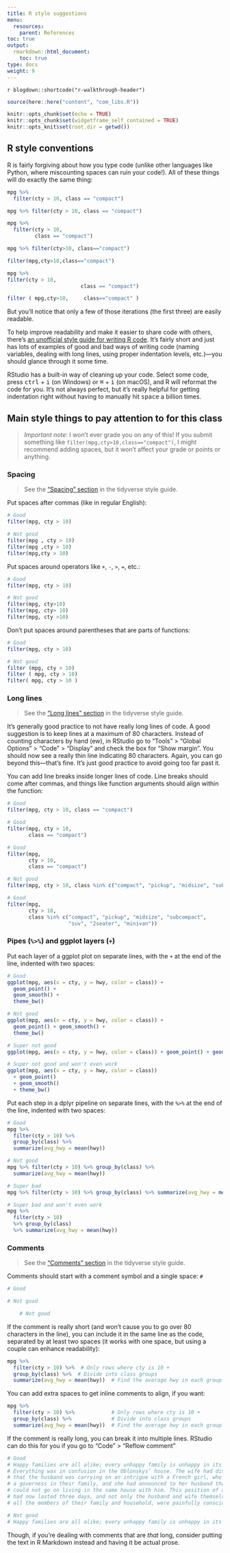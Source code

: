```yaml
---
title: R style suggestions 
menu:
  resources:
    parent: References
toc: true
output:
  rmarkdown::html_document:
    toc: true
type: docs
weight: 9
---
```


`r blogdown::shortcode("r-walkthrough-header")`

```r
source(here::here("content", "com_libs.R"))
```

```r
knitr::opts_chunk$set(echo = TRUE)
knitr::opts_chunk$set(widgetframe_self_contained = TRUE) 
knitr::opts_knit$set(root.dir = getwd())
```

## R style conventions

R is fairly forgiving about how you type code (unlike other languages like Python, where miscounting spaces can ruin your code!). All of these things will do exactly the same thing:

<div class = "rounded">
```r
mpg %>% 
  filter(cty > 10, class == "compact")

mpg %>% filter(cty > 10, class == "compact")

mpg %>% 
  filter(cty > 10, 
         class == "compact")

mpg %>% filter(cty>10, class=="compact")

filter(mpg,cty>10,class=="compact")

mpg %>% 
filter(cty > 10, 
                        class == "compact")

filter ( mpg,cty>10,     class=="compact" )
```
</div>

But you'll notice that only a few of those iterations (the first three) are easily readable.

To help improve readability and make it easier to share code with others, there's [an unofficial style guide for writing R code](https://style.tidyverse.org/index.html). It's fairly short and just has lots of examples of good and bad ways of writing code (naming variables, dealing with long lines, using proper indentation levels, etc.)—you should glance through it some time.

RStudio has a built-in way of cleaning up your code. Select some code, press <kbd>ctrl</kbd> + <kbd>i</kbd> (on Windows) or <kbd>⌘</kbd> + <kbd>i</kbd> (on macOS), and R will reformat the code for you. It's not always perfect, but it's really helpful for getting indentation right without having to manually hit <kbd>space</kbd> a billion times.

## Main style things to pay attention to for this class

> *Important note*: I won't ever grade you on any of this! If you submit something like `filter(mpg,cty>10,class=="compact")`, I might recommend adding spaces, but it won't affect your grade or points or anything.

### Spacing

> See the ["Spacing" section](https://style.tidyverse.org/syntax.html#spacing) in the tidyverse style guide.

Put spaces after commas (like in regular English):

<div class = "rounded">
```r
# Good
filter(mpg, cty > 10)

# Not good
filter(mpg , cty > 10)
filter(mpg ,cty > 10)
filter(mpg,cty > 10)
```
</div>

Put spaces around operators like `+`, `-`, `>`, `=`, etc.:

<div class = "rounded">
```r
# Good
filter(mpg, cty > 10)

# Not good
filter(mpg, cty>10)
filter(mpg, cty> 10)
filter(mpg, cty >10)
```
</div>

Don't put spaces around parentheses that are parts of functions:

<div class = "rounded">
```r
# Good
filter(mpg, cty > 10)

# Not good
filter (mpg, cty > 10)
filter ( mpg, cty > 10)
filter( mpg, cty > 10 )
```
</div>

### Long lines

> See the ["Long lines" section](https://style.tidyverse.org/syntax.html#long-lines) in the tidyverse style guide.

It's generally good practice to not have really long lines of code. A good suggestion is to keep lines at a maximum of 80 characters. Instead of counting characters by hand (ew), in RStudio go to "Tools" > "Global Options" > "Code" > "Display" and check the box for "Show margin". You should now see a really thin line indicating 80 characters. Again, you can go beyond this—that's fine. It's just good practice to avoid going too far past it.

You can add line breaks inside longer lines of code. Line breaks should come after commas, and things like function arguments should align within the function:

<div class = "rounded">
```r
# Good
filter(mpg, cty > 10, class == "compact")

# Good
filter(mpg, cty > 10, 
       class == "compact")

# Good
filter(mpg,
       cty > 10,
       class == "compact")

# Not good
filter(mpg, cty > 10, class %in% c("compact", "pickup", "midsize", "subcompact", "suv", "2seater", "minivan"))

# Good
filter(mpg, 
       cty > 10, 
       class %in% c("compact", "pickup", "midsize", "subcompact", 
                    "suv", "2seater", "minivan"))
```
</div>

### Pipes (`%>%`) and ggplot layers (`+`)

Put each layer of a ggplot plot on separate lines, with the `+` at the end of the line, indented with two spaces:

<div class = "rounded">
```r
# Good
ggplot(mpg, aes(x = cty, y = hwy, color = class)) +
  geom_point() +
  geom_smooth() +
  theme_bw()

# Not good
ggplot(mpg, aes(x = cty, y = hwy, color = class)) +
  geom_point() + geom_smooth() +
  theme_bw()

# Super not good
ggplot(mpg, aes(x = cty, y = hwy, color = class)) + geom_point() + geom_smooth() + theme_bw()

# Super not good and won't even work
ggplot(mpg, aes(x = cty, y = hwy, color = class))
  + geom_point()
  + geom_smooth() 
  + theme_bw()
```
</div>

Put each step in a dplyr pipeline on separate lines, with the `%>%` at the end of the line, indented with two spaces:

<div class = "rounded">
```r
# Good
mpg %>% 
  filter(cty > 10) %>% 
  group_by(class) %>% 
  summarize(avg_hwy = mean(hwy))

# Not good
mpg %>% filter(cty > 10) %>% group_by(class) %>% 
  summarize(avg_hwy = mean(hwy))

# Super bad
mpg %>% filter(cty > 10) %>% group_by(class) %>% summarize(avg_hwy = mean(hwy))

# Super bad and won't even work
mpg %>% 
  filter(cty > 10)
  %>% group_by(class)
  %>% summarize(avg_hwy = mean(hwy))
```
</div>

### Comments

> See the ["Comments" section](https://style.tidyverse.org/syntax.html#comments) in the tidyverse style guide.

Comments should start with a comment symbol and a single space: `# `

<div class = "rounded">
```r
# Good

# Not good

    # Not good
```
</div>

If the comment is really short (and won't cause you to go over 80 characters in the line), you can include it in the same line as the code, separated by at least two spaces (it works with one space, but using a couple can enhance readability):

<div class = "rounded">
```r
mpg %>% 
  filter(cty > 10) %>%  # Only rows where cty is 10 +
  group_by(class) %>%  # Divide into class groups
  summarize(avg_hwy = mean(hwy))  # Find the average hwy in each group
```
</div>

You can add extra spaces to get inline comments to align, if you want:

<div class = "rounded">
```r
mpg %>% 
  filter(cty > 10) %>%            # Only rows where cty is 10 +
  group_by(class) %>%             # Divide into class groups
  summarize(avg_hwy = mean(hwy))  # Find the average hwy in each group
```
</div>

If the comment is really long, you can break it into multiple lines. RStudio can do this for you if you go to "Code" > "Reflow comment"

<div class = "rounded">
```r
# Good
# Happy families are all alike; every unhappy family is unhappy in its own way.
# Everything was in confusion in the Oblonskys’ house. The wife had discovered
# that the husband was carrying on an intrigue with a French girl, who had been
# a governess in their family, and she had announced to her husband that she
# could not go on living in the same house with him. This position of affairs
# had now lasted three days, and not only the husband and wife themselves, but
# all the members of their family and household, were painfully conscious of it.

# Not good
# Happy families are all alike; every unhappy family is unhappy in its own way. Everything was in confusion in the Oblonskys’ house. The wife had discovered that the husband was carrying on an intrigue with a French girl, who had been a governess in their family, and she had announced to her husband that she could not go on living in the same house with him. This position of affairs had now lasted three days, and not only the husband and wife themselves, but all the members of their family and household, were painfully conscious of it.
```
</div>

Though, if you're dealing with comments that are *that* long, consider putting the text in R Markdown instead and having it be actual prose.
